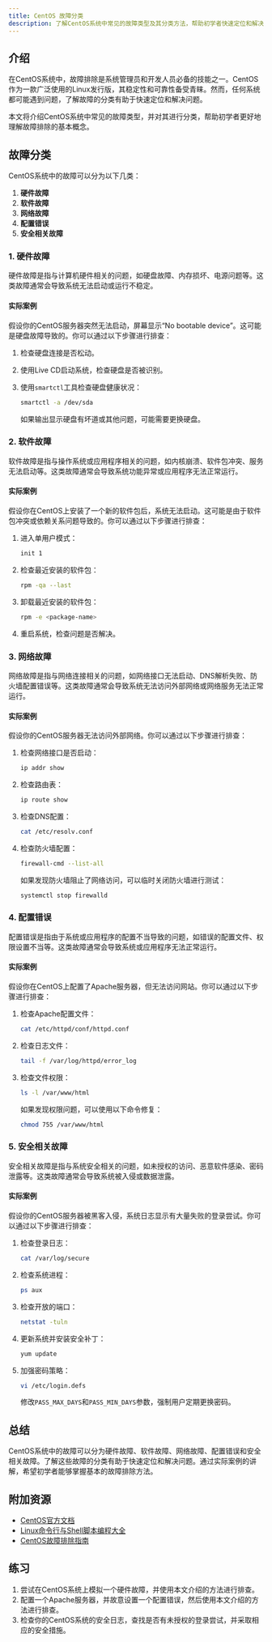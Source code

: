 ```yaml
---
title: CentOS 故障分类
description: 了解CentOS系统中常见的故障类型及其分类方法，帮助初学者快速定位和解决问题。
---
```


## 介绍

在CentOS系统中，故障排除是系统管理员和开发人员必备的技能之一。CentOS作为一款广泛使用的Linux发行版，其稳定性和可靠性备受青睐。然而，任何系统都可能遇到问题，了解故障的分类有助于快速定位和解决问题。

本文将介绍CentOS系统中常见的故障类型，并对其进行分类，帮助初学者更好地理解故障排除的基本概念。

## 故障分类

CentOS系统中的故障可以分为以下几类：

1. **硬件故障**
2. **软件故障**
3. **网络故障**
4. **配置错误**
5. **安全相关故障**

### 1. 硬件故障

硬件故障是指与计算机硬件相关的问题，如硬盘故障、内存损坏、电源问题等。这类故障通常会导致系统无法启动或运行不稳定。

#### 实际案例

假设你的CentOS服务器突然无法启动，屏幕显示“No bootable device”。这可能是硬盘故障导致的。你可以通过以下步骤进行排查：

1. 检查硬盘连接是否松动。
2. 使用Live CD启动系统，检查硬盘是否被识别。
3. 使用`smartctl`工具检查硬盘健康状况：

   ```bash
   smartctl -a /dev/sda
   ```

   如果输出显示硬盘有坏道或其他问题，可能需要更换硬盘。

### 2. 软件故障

软件故障是指与操作系统或应用程序相关的问题，如内核崩溃、软件包冲突、服务无法启动等。这类故障通常会导致系统功能异常或应用程序无法正常运行。

#### 实际案例

假设你在CentOS上安装了一个新的软件包后，系统无法启动。这可能是由于软件包冲突或依赖关系问题导致的。你可以通过以下步骤进行排查：

1. 进入单用户模式：

   ```bash
   init 1
   ```

2. 检查最近安装的软件包：

   ```bash
   rpm -qa --last
   ```

3. 卸载最近安装的软件包：

   ```bash
   rpm -e <package-name>
   ```

4. 重启系统，检查问题是否解决。

### 3. 网络故障

网络故障是指与网络连接相关的问题，如网络接口无法启动、DNS解析失败、防火墙配置错误等。这类故障通常会导致系统无法访问外部网络或网络服务无法正常运行。

#### 实际案例

假设你的CentOS服务器无法访问外部网络。你可以通过以下步骤进行排查：

1. 检查网络接口是否启动：

   ```bash
   ip addr show
   ```

2. 检查路由表：

   ```bash
   ip route show
   ```

3. 检查DNS配置：

   ```bash
   cat /etc/resolv.conf
   ```

4. 检查防火墙配置：

   ```bash
   firewall-cmd --list-all
   ```

   如果发现防火墙阻止了网络访问，可以临时关闭防火墙进行测试：

   ```bash
   systemctl stop firewalld
   ```

### 4. 配置错误

配置错误是指由于系统或应用程序的配置不当导致的问题，如错误的配置文件、权限设置不当等。这类故障通常会导致系统或应用程序无法正常运行。

#### 实际案例

假设你在CentOS上配置了Apache服务器，但无法访问网站。你可以通过以下步骤进行排查：

1. 检查Apache配置文件：

   ```bash
   cat /etc/httpd/conf/httpd.conf
   ```

2. 检查日志文件：

   ```bash
   tail -f /var/log/httpd/error_log
   ```

3. 检查文件权限：

   ```bash
   ls -l /var/www/html
   ```

   如果发现权限问题，可以使用以下命令修复：

   ```bash
   chmod 755 /var/www/html
   ```

### 5. 安全相关故障

安全相关故障是指与系统安全相关的问题，如未授权的访问、恶意软件感染、密码泄露等。这类故障通常会导致系统被入侵或数据泄露。

#### 实际案例

假设你的CentOS服务器被黑客入侵，系统日志显示有大量失败的登录尝试。你可以通过以下步骤进行排查：

1. 检查登录日志：

   ```bash
   cat /var/log/secure
   ```

2. 检查系统进程：

   ```bash
   ps aux
   ```

3. 检查开放的端口：

   ```bash
   netstat -tuln
   ```

4. 更新系统并安装安全补丁：

   ```bash
   yum update
   ```

5. 加强密码策略：

   ```bash
   vi /etc/login.defs
   ```

   修改`PASS_MAX_DAYS`和`PASS_MIN_DAYS`参数，强制用户定期更换密码。

## 总结

CentOS系统中的故障可以分为硬件故障、软件故障、网络故障、配置错误和安全相关故障。了解这些故障的分类有助于快速定位和解决问题。通过实际案例的讲解，希望初学者能够掌握基本的故障排除方法。

## 附加资源

- [CentOS官方文档](https://www.centos.org/docs/)
- [Linux命令行与Shell脚本编程大全](https://www.amazon.com/Linux-Command-Line-Shell-Scripting/dp/111898384X)
- [CentOS故障排除指南](https://access.redhat.com/documentation/en-us/red_hat_enterprise_linux/7/html/system_administrators_guide/ch-troubleshooting)

## 练习

1. 尝试在CentOS系统上模拟一个硬件故障，并使用本文介绍的方法进行排查。
2. 配置一个Apache服务器，并故意设置一个配置错误，然后使用本文介绍的方法进行排查。
3. 检查你的CentOS系统的安全日志，查找是否有未授权的登录尝试，并采取相应的安全措施。
